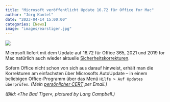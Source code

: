 ```yaml
---
title: "Microsoft veröffentlicht Update 16.72 für Office for Mac"
author: "Jörg Kantel"
date: "2023-04-14 15:00:00"
categories: [News]
image: "images/earstiger.jpg"
---
```


[![](images/earstiger-b.jpg)](https://www.flickr.com/photos/jl-incrowd/502175532/)

Microsoft liefert mit dem Update auf 16.72 für Office 365, 2021 und 2019 for Mac natürlich auch wieder aktuelle [Sicherheitskorrekturen](https://docs.microsoft.com/en-us/officeupdates/release-notes-office-for-mac).

Sofern Office nicht schon von sich aus darauf hinweist, erhält man die Korrekturen am einfachsten über Microsofts AutoUpdate -- in einem beliebigen Office-Programm über das Menü `Hilfe > Auf Updates überprüfen`. *(Mein [persönlicher CERT](http://www.gwdg.de/~mreiman1/) per Email.)*

*(Bild: «The Bad Tiger«, pictured by Lang Campbell.)*